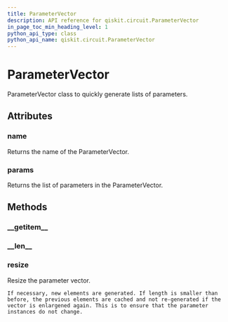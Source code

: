 ```yaml
---
title: ParameterVector
description: API reference for qiskit.circuit.ParameterVector
in_page_toc_min_heading_level: 1
python_api_type: class
python_api_name: qiskit.circuit.ParameterVector
---
```


# ParameterVector

<Class id="qiskit.circuit.ParameterVector" isDedicatedPage={true} github="https://github.com/qiskit/qiskit/tree/stable/0.14/qiskit/circuit/parametervector.py" signature="ParameterVector(name, length=0)">
  ParameterVector class to quickly generate lists of parameters.

  ## Attributes

  ### name

  <Attribute id="qiskit.circuit.ParameterVector.name" name="name">
    Returns the name of the ParameterVector.
  </Attribute>

  ### params

  <Attribute id="qiskit.circuit.ParameterVector.params" name="params">
    Returns the list of parameters in the ParameterVector.
  </Attribute>

  ## Methods

  ### \_\_getitem\_\_

  <Function id="qiskit.circuit.ParameterVector.__getitem__" name="__getitem__" signature="ParameterVector.__getitem__(key)" />

  ### \_\_len\_\_

  <Function id="qiskit.circuit.ParameterVector.__len__" name="__len__" signature="ParameterVector.__len__()" />

  ### resize

  <Function id="qiskit.circuit.ParameterVector.resize" name="resize" signature="ParameterVector.resize(length)">
    Resize the parameter vector.

    If necessary, new elements are generated. If length is smaller than before, the previous elements are cached and not re-generated if the vector is enlargened again. This is to ensure that the parameter instances do not change.
  </Function>
</Class>

